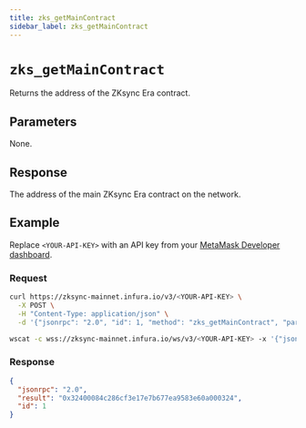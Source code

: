 ```yaml
---
title: zks_getMainContract
sidebar_label: zks_getMainContract
---
```



# `zks_getMainContract`

Returns the address of the ZKsync Era contract.

## Parameters

None.

## Response

The address of the main ZKsync Era contract on the network.

## Example

Replace `<YOUR-API-KEY>` with an API key from your [MetaMask Developer dashboard](https://developer.metamask.io/).

### Request

<Tabs>
  <TabItem value="curl">

  ```bash
  curl https://zksync-mainnet.infura.io/v3/<YOUR-API-KEY> \
    -X POST \
    -H "Content-Type: application/json" \
    -d '{"jsonrpc": "2.0", "id": 1, "method": "zks_getMainContract", "params": []}'
  ```
  </TabItem>
  <TabItem value="WSS">

```bash
wscat -c wss://zksync-mainnet.infura.io/ws/v3/<YOUR-API-KEY> -x '{"jsonrpc": "2.0", "id": 1, "method": "zks_getMainContract", "params": []}'
```

  </TabItem>
</Tabs>

### Response

<Tabs>
  <TabItem value="JSON">

  ```json
  {
    "jsonrpc": "2.0",
    "result": "0x32400084c286cf3e17e7b677ea9583e60a000324",
    "id": 1
  }
  ```

  </TabItem>
</Tabs>
